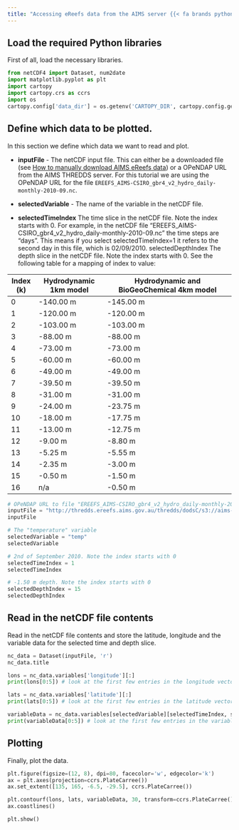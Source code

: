 ---
title: "Accessing eReefs data from the AIMS server {{< fa brands python >}} Python"
---

## Load the required Python libraries

First of all, load the necessary libraries.

```{python}
from netCDF4 import Dataset, num2date
import matplotlib.pyplot as plt
import cartopy
import cartopy.crs as ccrs
import os
cartopy.config['data_dir'] = os.getenv('CARTOPY_DIR', cartopy.config.get('data_dir'))
```

## Define which data to be plotted.

In this section we define which data we want to read and plot.

* **inputFile** - The netCDF input file. This can either be a downloaded file (see [How to manually download AIMS eReefs data](https://ereefs.aims.gov.au/ereefs-aims/help/how-to-manually-download-aims-ereefs-data)) or a OPeNDAP URL from the AIMS THREDDS server. For this tutorial we are using the OPeNDAP URL for the file `EREEFS_AIMS-CSIRO_gbr4_v2_hydro_daily-monthly-2010-09.nc`.

* **selectedVariable** - The name of the variable in the netCDF file.

* **selectedTimeIndex** The time slice in the netCDF file. Note the index starts with 0. For example, in the netCDF file "EREEFS_AIMS-CSIRO_gbr4_v2_hydro_daily-monthly-2010-09.nc" the time steps are "days". This means if you select selectedTimeIndex=1 it refers to the second day in this file, which is 02/09/2010.
selectedDepthIndex The depth slice in the netCDF file. Note the index starts with 0. See the following table for a mapping of index to value:

| Index (k) | Hydrodynamic 1km model | Hydrodynamic and BioGeoChemical 4km model |
| --------- | ---------------------- | ----------------------------------------- |
| 0         | -140.00 m              | -145.00 m                                 |
| 1         | -120.00 m              | -120.00 m                                 |
| 2         | -103.00 m              | -103.00 m                                 |
| 3         | -88.00 m               | -88.00 m                                  |
| 4         | -73.00 m               | -73.00 m                                  |
| 5         | -60.00 m               | -60.00 m                                  |
| 6         | -49.00 m               | -49.00 m                                  |
| 7         | -39.50 m               | -39.50 m                                  |
| 8         | -31.00 m               | -31.00 m                                  |
| 9         | -24.00 m               | -23.75 m                                  |
| 10        | -18.00 m               | -17.75 m                                  |
| 11        | -13.00 m               | -12.75 m                                  |
| 12        | -9.00 m                | -8.80 m                                   |
| 13        | -5.25 m                | -5.55 m                                   |
| 14        | -2.35 m                | -3.00 m                                   |
| 15        | -0.50 m                | -1.50 m                                   |
| 16        | n/a                    | -0.50 m                                   |

```{python}
# OPeNDAP URL to file "EREEFS_AIMS-CSIRO_gbr4_v2_hydro_daily-monthly-2010-09.nc". Hydrodynamic 4km model, daily data for the month September 2010
inputFile = "http://thredds.ereefs.aims.gov.au/thredds/dodsC/s3://aims-ereefs-public-prod/derived/ncaggregate/ereefs/gbr4_v2/daily-monthly/EREEFS_AIMS-CSIRO_gbr4_v2_hydro_daily-monthly-2010-09.nc"
inputFile
```

```{python}
# The "temperature" variable
selectedVariable = "temp"
selectedVariable
```

```{python}
# 2nd of September 2010. Note the index starts with 0
selectedTimeIndex = 1
selectedTimeIndex
```

```{python}
# -1.50 m depth. Note the index starts with 0
selectedDepthIndex = 15
selectedDepthIndex
```

## Read in the netCDF file contents

Read in the netCDF file contents and store the latitude, longitude and the variable data for the selected time and depth slice.

```{python}
nc_data = Dataset(inputFile, 'r')
nc_data.title
```

```{python}
lons = nc_data.variables['longitude'][:]
print(lons[0:5]) # look at the first few entries in the longitude vector
```

```{python}
lats = nc_data.variables['latitude'][:]
print(lats[0:5]) # look at the first few entries in the latitude vector
```

```{python}
variableData = nc_data.variables[selectedVariable][selectedTimeIndex, selectedDepthIndex, :, :]
print(variableData[0:5]) # look at the first few entries in the variable data
```

## Plotting
Finally, plot the data.

```{python}
plt.figure(figsize=(12, 8), dpi=80, facecolor='w', edgecolor='k')
ax = plt.axes(projection=ccrs.PlateCarree())
ax.set_extent([135, 165, -6.5, -29.5], ccrs.PlateCarree())

plt.contourf(lons, lats, variableData, 30, transform=ccrs.PlateCarree())
ax.coastlines()

plt.show()
```



